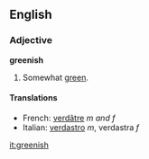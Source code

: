 ==English==
===Adjective===
'''greenish'''

#Somewhat [[green]].

====Translations====
*French: [[verdâtre]] ''m and f''
*Italian: [[verdastro]] ''m'', verdastra ''f''

[[it:greenish]]